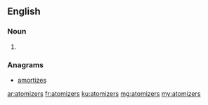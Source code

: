 ==English==

===Noun===
{{head|en|noun plural form}}

# {{plural of|atomizer|lang=en}}

===Anagrams===
* [[amortizes]]

[[ar:atomizers]]
[[fr:atomizers]]
[[ku:atomizers]]
[[mg:atomizers]]
[[my:atomizers]]